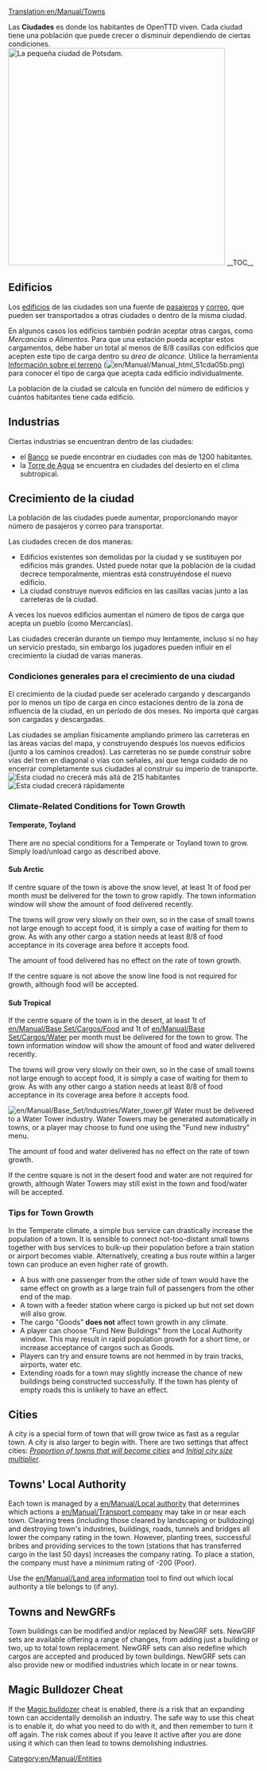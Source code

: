 [[Translation:en/Manual/Towns]]
{{es/Traducción|origen=Town}}

{{es/Manual/Tabla de contenido}}
Las '''Ciudades''' es donde los habitantes de OpenTTD viven. Cada ciudad tiene una población que puede crecer o disminuir dependiendo de ciertas condiciones.
[[File:en/Manual/Base Set/Cargos/Town.png|left|thumb|436px|La pequeña ciudad de Potsdam.]]
__TOC__{{en/-}}
==Edificios==
Los [[es/Archive/Manual/Edificio|edificios]] de las ciudades son una fuente de [[es/Manual/Base Set/Cargos/Pasajeros|pasajeros]] y [[es/Manual/Base Set/Cargos/Correo|correo]], que pueden ser transportados a otras ciudades o dentro de la misma ciudad.

En algunos casos los edificios también podrán aceptar otras cargas, como ''Mercancías'' o ''Alimentos''. Para que una estación pueda aceptar estos cargamentos, debe haber un total al menos de 8/8 casillas con edificios que acepten este tipo de carga dentro su ''área de alcance''. Utilice la herramienta [[es/Información sobre el terreno|Información sobre el terreno]] ([[File:en/Manual/Manual html 51cda05b.png]]) para conocer el tipo de carga que acepta cada edificio individualmente.

La población de la ciudad se calcula en función del número de edificios y cuántos habitantes tiene cada edificio.

==Industrias==
Ciertas industrias se encuentran dentro de las ciudades:
* el [[es/Manual/Base Set/Industries/Banco|Banco]] se puede encontrar en ciudades con más de 1200 habitantes.
* la [[es/Torre de Agua|Torre de Agua]] se encuentra en ciudades del desierto en el clima subtropical.

==Crecimiento de la ciudad==
La población de las ciudades puede aumentar, proporcionando mayor número de pasajeros y correo para transportar.

Las ciudades crecen de dos maneras:
* Edificios existentes son demolidas por la ciudad y se sustituyen por edificios más grandes. Usted puede notar que la población de la ciudad decrece temporalmente, mientras está construyéndose el nuevo edificio.
* La ciudad construye nuevos edificios en las casillas vacías junto a las carreteras de la ciudad.

A veces los nuevos edificios aumentan el número de tipos de carga que acepta un pueblo (como Mercancías).

Las ciudades crecerán durante un tiempo muy lentamente, incluso si no hay un servicio prestado, sin embargo los jugadores pueden influir en el crecimiento la ciudad de varias maneras.

===Condiciones generales para el crecimiento de una ciudad===
El crecimiento de la ciudad puede ser acelerado cargando y descargando por lo menos un tipo de carga en cinco estaciones dentro de la zona de influencia de la ciudad, en un período de dos meses. No importa qué cargas son cargadas y descargadas.

Las ciudades se amplian físicamente ampliando primero las carreteras en las áreas vacías del mapa, y construyendo después los nuevos edificios (junto a los caminos creados). Las carreteras no se puede construir sobre vías del tren en diagonal o vías con señales, así que tenga cuidado de no encerrar completamente sus ciudades al construir su imperio de transporte.
[[File:en/Manual/Town-nogrow.png|frame|left|Esta ciudad no crecerá más allá de 215 habitantes]]
[[File:en/Manual/Town-grow.png|frame|right|Esta ciudad crecerá rápidamente]]
{{en/-}}

{{es/Pendiente de traducción}}

===Climate-Related Conditions for Town Growth===
====Temperate, Toyland====
There are no special conditions for a Temperate or Toyland town to grow.  Simply load/unload cargo as described above.

====Sub Arctic====
If centre square of the town is above the snow level, at least 1t of food per month must be delivered for the town to grow rapidly.  The town information window will show the amount of food delivered recently.

The towns will grow very slowly on their own, so in the case of small towns not large enough to accept food, it is simply a case of waiting for them to grow. As with any other cargo a station needs at least 8/8 of food acceptance in its coverage area before it accepts food.

The amount of food delivered has no effect on the rate of town growth.

If the centre square is not above the snow line food is not required for growth, although food will be accepted. 

====Sub Tropical==== 
If the centre square of the town is in the desert, at least 1t of [[en/Manual/Base Set/Cargos/Food]] and 1t of [[en/Manual/Base Set/Cargos/Water]] per month must be delivered for the town to grow.  The town information window will show the amount of food and water delivered recently.

The towns will grow very slowly on their own, so in the case of small towns not large enough to accept food, it is simply a case of waiting for them to grow. As with any other cargo a station needs at least 8/8 of food acceptance in its coverage area before it accepts food.

[[File:en/Manual/Base Set/Industries/Water tower.gif|right]]
Water must be delivered to a Water Tower industry. Water Towers may be generated automatically in towns, or a player may choose to fund one using the "Fund new industry" menu.

The amount of food and water delivered has no effect on the rate of town growth.

If the centre square is not in the desert food and water are not required for growth, although Water Towers may still exist in the town and food/water will be accepted. 

===Tips for Town Growth===
In the Temperate climate, a simple bus service can drastically increase the population of a town. It is sensible to connect not-too-distant small towns together with bus services to bulk-up their population before a train station or airport becomes viable. Alternatively, creating a bus route within a larger town can produce an even higher rate of growth. 

* A bus with one passenger from the other side of town would have the same effect on growth as a large train full of passengers from the other end of the map.  
* A town with a feeder station where cargo is picked up but not set down will also grow.
* The cargo "Goods" '''does not''' affect town growth in any climate.
* A player can choose "Fund New Buildings" from the Local Authority window.  This may result in rapid population growth for a short time, or increase acceptance of cargos such as Goods.
* Players can try and ensure towns are not hemmed in by train tracks, airports, water etc.
* Extending roads for a town may slightly increase the chance of new buildings being constructed successfully.  If the town has plenty of empty roads this is unlikely to have an effect.

==Cities==
A city is a special form of town that will grow twice as fast as a regular town. A city is also larger to begin with. There are two settings that affect cities: ''[[en/Archive/Manual/Settings/Advanced Settings/Economy#proportion-of-towns-that-will-become-cities|Proportion of towns that will become cities]]'' and ''[[en/Archive/Manual/Settings/Advanced Settings/Economy#initial-city-size-multiplier|Initial city size multiplier]]''.

==Towns' Local Authority==
Each town is managed by a [[en/Manual/Local authority]] that determines which actions a [[en/Manual/Transport company]] may take in or near each town. Clearing trees  (including those cleared by landscaping or bulldozing) and destroying town's industries, buildings, roads, tunnels and bridges all lower the company rating in the town. However, planting trees, successful bribes and providing services to the town (stations that has transferred cargo in the last 50 days) increases the company rating. To place a station, the company must have a minimum rating of -200 (Poor).

Use the [[en/Manual/Land area information]] tool to find out which local authority a tile belongs to (if any).

==Towns and NewGRFs==
Town buildings can be modified and/or replaced by NewGRF sets.  NewGRF sets are available offering a range of changes, from adding just a building or two, up to total town replacement.  NewGRF sets can also redefine which cargos are accepted and produced by town buildings.  NewGRF sets can also provide new or modified industries which locate in or near towns.

==Magic Bulldozer Cheat==
If the [[en/Manual/Cheats#magic-bulldozer|Magic bulldozer]] cheat is enabled, there is a risk that an expanding town can accidentally demolish an industry. The safe way to use this cheat is to enable it, do what you need to do with it, and then remember to turn it off again. The risk comes about if you leave it active after you are done using it which can then lead to towns demolishing industries.

[[Category:en/Manual/Entities]]